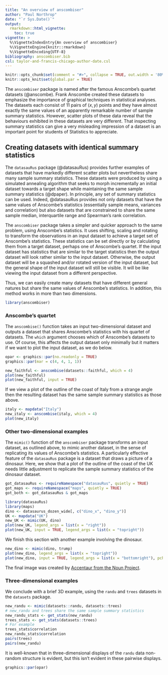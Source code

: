 ```yaml
---
title: "An overview of anscombiser"
author: "Paul Northrop"
date: "`r Sys.Date()`"
output: 
  rmarkdown::html_vignette:
    toc: true
vignette: >
  %\VignetteIndexEntry{An overview of anscombiser}
  %\VignetteEngine{knitr::rmarkdown}
  %\VignetteEncoding{UTF-8}
bibliography: anscombiser.bib
csl: taylor-and-francis-chicago-author-date.csl
---
```


```r
knitr::opts_chunk$set(comment = "#>", collapse = TRUE, out.width = '80%', fig.align = 'center', fig.width = 7, fig.height = 7)
knitr::opts_knit$set(global.par = TRUE)
```

The `anscombiser` package is named after the famous Anscombe's quartet datasets (@anscombe).  Frank Anscombe created these datasets to emphasize the importance of graphical techniques in statistical analyses.  The datasets each consist of 11 pairs of $(x, y)$ points and they have almost exactly the same values of an apparently remarkable number of sample summary statistics.  However, scatter plots of these data reveal that the behaviours exhibited in these datasets are very different.  That inspecting summary statistics can give a very misleading impression of a dataset is an important point for students of Statistics to appreciate.

## Creating datasets with identical summary statistics

The `datasauRus` package (@datasauRus) provides further examples of datasets that have markedly different scatter plots but nevertheless share many sample summary statistics.  These datasets were produced by using a simulated annealing algorithm that seeks to morph incrementally an initial dataset towards a target shape while maintaining the same sample summary statistics (@dpaper). In principle, any set of summary statistics can be used.  Indeed, @datasauRus provides not only datasets that have the same values of Anscombe's statistics (essentially sample means, variances and correlation) but also datasets that are constrained to share the same sample median, interquartile range and Spearman's rank correlation.

The `anscombiser` package takes a simpler and quicker approach to the same problem, using Anscombe's statistics.  It uses shifting, scaling and rotating to transform the observations in an input dataset to achieve a target set of Anscombe's statistics.  These statistics can be set directly or by calculating them from a target dataset, perhaps one of Anscombe's quartet.  If the input dataset has statistics that are similar to the target statistics then the output dataset will look rather similar to the input dataset.  Otherwise, the output dataset will be a squashed and/or rotated version of the input dataset, but the general shape of the input dataset will still be visible.  It will be like viewing the input dataset from a different perspective.

Thus, we can easily create many datasets that have different general natures but share the same values of Anscombe's statistics.  In addition, this method works in more than two dimensions. 

```r
library(anscombiser)
```

### Anscombe's quartet

The `anscombise()` function takes an input two-dimensional dataset and outputs a dataset that shares Anscombe's statistics with his quartet of datasets.  The `which` argument chooses which of Anscombe's datasets to use.  Of course, this affects the output dataset only minimally but it matters if we want to plot the input dataset, as we do below.

```r
opar <- graphics::par(no.readonly = TRUE)
graphics::par(mar = c(4, 4, 1, 1))
```

```r
new_faithful <- anscombise(datasets::faithful, which = 4)
plot(new_faithful)
plot(new_faithful, input = TRUE)
```

If we view a plot of the outline of the coast of Italy from a strange angle then the resulting dataset has the same sample summary statistics as those above. 

```r
italy <- mapdata("Italy")
new_italy <- anscombise(italy, which = 4)
plot(new_italy)
```

### Other two-dimensional examples

The `mimic()` function of the `anscombiser` package transforms an input dataset, as outlined above, to mimic another dataset, in the sense of replicating its values of Anscombe's statistics.  A particularly effective feature of the `datasauRus` package is a dataset that draws a picture of a dinosaur.  Here, we show that a plot of the outline of the coast of the UK needs little adjustment to replicate the sample summary statistics of the dinosaur dataset.   

```r
got_datasauRus <- requireNamespace("datasauRus", quietly = TRUE)
got_maps <- requireNamespace("maps", quietly = TRUE)
got_both <- got_datasauRus & got_maps
```

```r
library(datasauRus)
library(maps)
dino <- datasaurus_dozen_wide[, c("dino_x", "dino_y")]
UK <- mapdata("UK")
new_UK <- mimic(UK, dino)
plot(new_UK, legend_args = list(x = "right"))
plot(new_UK, input = TRUE, legend_args = list(x = "topright"))
```

We finish this section with another example involving the dinosaur.

```r
new_dino <- mimic(dino, trump)
plot(new_dino, legend_args = list(x = "topright"))
plot(new_dino, input = TRUE, legend_args = list(x = "bottomright"), pch = 20)
```

The final image was created by [Accentaur from the Noun Project](https://thenounproject.com/term/donald-trump/727774/). 

### Three-dimensional examples

We conclude with a brief 3D example, using the `randu` and `trees` datasets in the `datasets` package. 

```r
new_randu <- mimic(datasets::randu, datasets::trees)
# new_randu and trees share the same sample summary statistics
new_randu_stats <- get_stats(new_randu)
trees_stats <- get_stats(datasets::trees)
# For example
trees_stats$correlation
new_randu_stats$correlation
pairs(trees)
pairs(new_randu)
```

It is well-known that in three-dimensional displays of the `randu` data non-random structure is evident, but this isn't evident in these pairwise displays. 

```r
graphics::par(opar)
```
